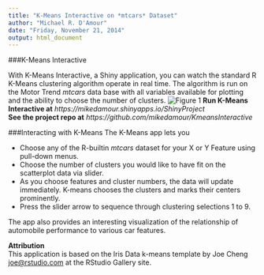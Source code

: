 ```yaml
---
title: "K-Means Interactive on *mtcars* Dataset"
author: "Michael R. D'Amour"
date: "Friday, November 21, 2014"
output: html_document
---
```

###K-Means Interactive  

With K-Means Interactive, a Shiny application, you can watch the standard R K-Means clustering algorithm operate in real time. The algorithm is run on the Motor Trend *mtcars* data base with all variables available for plotting and the ability to choose the number of clusters.
![Figure 1](mtcars_qsec_hp.png)
**Run K-Means Interactive at** *https://mikedamour.shinyapps.io/ShinyProject*  
**See the project repo at** *https://github.com/mikedamour/KmeansInteractive*

###Interacting with K-Means
The K-Means app lets you   

- Choose any of the R-builtin *mtcars* dataset for your X or Y Feature using pull-down menus.  
- Choose the number of clusters you would like to have fit on the scatterplot data via slider.  
- As you choose features and cluster numbers, the data will update immediately. K-means chooses the clusters and marks their centers prominently.  
- Press the slider arrow  to sequence through clustering selections 1 to 9.

The app also provides an interesting visualization of the relationship of automobile performance to various car features.

**Attribution**  
This application is based on the Iris Data k-means template by Joe Cheng <joe@rstudio.com> at the RStudio Gallery site.